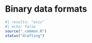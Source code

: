 # Binary data formats {#sec-binary-data}

```r
#| results: "asis"
#| echo: false
source("_common.R")
status("drafting")
```
